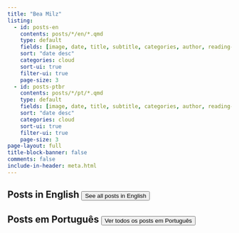 ```yaml
---
title: "Bea Milz"
listing:
  - id: posts-en
    contents: posts/*/en/*.qmd
    type: default
    fields: [image, date, title, subtitle, categories, author, reading-time]  
    sort: "date desc"
    categories: cloud
    sort-ui: true
    filter-ui: true
    page-size: 3
  - id: posts-ptbr
    contents: posts/*/pt/*.qmd
    type: default
    fields: [image, date, title, subtitle, categories, author, reading-time]  
    sort: "date desc"
    categories: cloud
    sort-ui: true
    filter-ui: true
    page-size: 3    
page-layout: full
title-block-banner: false
comments: false
include-in-header: meta.html  
---
```


## Posts in English <a href="../posts/en.html"> <button type="button" class="btn btn-primary float-end btn-sm">See all posts in English</button></a> 

::: {#posts-en}
:::

## Posts em Português <a href="../posts/pt.html"> <button type="button" class="btn btn-primary float-end btn-sm">Ver todos os posts em Português</button></a> 

::: {#posts-ptbr}
:::

